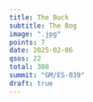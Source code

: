 ```yaml
---
title: The Buck
subtitle: The Bog
image: ".jpg"
points: 7
date: 2025-02-06
qsos: 22
total: 308
summit: "GM/ES-039"
draft: true
---
```

